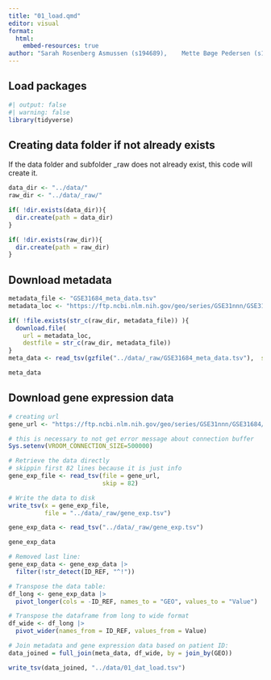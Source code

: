 ```yaml
---
title: "01_load.qmd"
editor: visual
format:
  html:
    embed-resources: true
author: "Sarah Rosenberg Asmussen (s194689),	Mette Bøge Pedersen (s194679),	Caroline Amalie Bastholm Jensen (s213427), Jaime Noguera Piera (s233773), Yassine Turki (s231735)"
---
```


## Load packages

```r
#| output: false
#| warning: false
library(tidyverse)
```

## Creating data folder if not already exists

If the data folder and subfolder \_raw does not already exist, this code will create it.

```r

data_dir <- "../data/"
raw_dir <- "../data/_raw/"

if( !dir.exists(data_dir)){
  dir.create(path = data_dir)
}

if( !dir.exists(raw_dir)){
  dir.create(path = raw_dir)
}

```

## Download metadata

```r

metadata_file <- "GSE31684_meta_data.tsv"
metadata_loc <- "https://ftp.ncbi.nlm.nih.gov/geo/series/GSE31nnn/GSE31684/suppl/GSE31684%5Ftable%5Fof%5Fclinical%5Fdetails.txt.gz"

if( !file.exists(str_c(raw_dir, metadata_file)) ){
  download.file(
    url = metadata_loc,
    destfile = str_c(raw_dir, metadata_file))
}
meta_data <- read_tsv(gzfile("../data/_raw/GSE31684_meta_data.tsv"),  show_col_types = FALSE)

meta_data
```

## Download gene expression data

```r
# creating url
gene_url <- "https://ftp.ncbi.nlm.nih.gov/geo/series/GSE31nnn/GSE31684/matrix/GSE31684_series_matrix.txt.gz"

# this is necessary to not get error message about connection buffer
Sys.setenv(VROOM_CONNECTION_SIZE=500000)

# Retrieve the data directly
# skippin first 82 lines because it is just info
gene_exp_file <- read_tsv(file = gene_url,
                          skip = 82)

# Write the data to disk
write_tsv(x = gene_exp_file,
          file = "../data/_raw/gene_exp.tsv")

gene_exp_data <- read_tsv("../data/_raw/gene_exp.tsv")

gene_exp_data
```

```r
# Removed last line:
gene_exp_data <- gene_exp_data |> 
  filter(!str_detect(ID_REF, "^!"))


```

```r
# Transpose the data table:
df_long <- gene_exp_data |>
  pivot_longer(cols = -ID_REF, names_to = "GEO", values_to = "Value")

# Transpose the dataframe from long to wide format
df_wide <- df_long |>
  pivot_wider(names_from = ID_REF, values_from = Value)
```

```r
# Join metadata and gene expression data based on patient ID:
data_joined = full_join(meta_data, df_wide, by = join_by(GEO))
```

```r
write_tsv(data_joined, "../data/01_dat_load.tsv")
```
